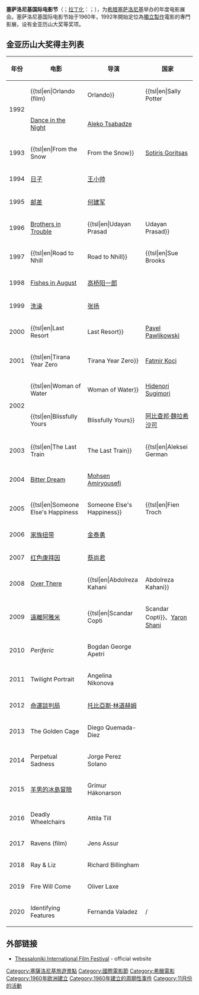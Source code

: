 {{noteTA
|G1=Show
|T=zh-cn:塞萨洛尼基国际电影节; zh-tw:塞薩洛尼基國際影展; zh-hk:塞薩洛尼基國際電影節;
|1=zh-cn:电影节; zh-tw:影展; zh-hk:電影節;
}}

{{Infobox film festival
| name           = 塞薩洛尼基國際影展<br/>{{lang-el|Διεθνές Φεστιβάλ Κινηματογράφου Θεσσαλονίκης}}
| logo           = 
| logo_alt       =
| logo_size      = 
| image          = 
| image_alt      =
| image_size     = 
| caption        = 
| opening        = 
| closing        = 
| location       = {{GRE}}[[塞薩洛尼基|塞薩洛尼基]]
| founded        = 1960年
| awardsreceived = 
| awards         = 金亞歷山大獎
| films          = 
| directors      = 
| producers      = 
| writers        = 
| starring       = 
| host           = 
| number         = 
| date           = 每年11月
| language       = 國際
| website        = http://www.filmfestival.gr/
| chronology     = 
| preceded_by    = 
| followed_by    = 
}}

'''塞萨洛尼基国际电影节'''（{{lang-el|Διεθνές Φεστιβάλ Κινηματογράφου Θεσσαλονίκης}}；[[拉丁化|拉丁化]]：{{lang|la|Diethnes Festival Kinimatografoy Thessalonikis}}；{{lang-en|Thessaloniki International Film Festival}}），为[[希腊|希腊]][[塞萨洛尼基|塞萨洛尼基]]举办的年度电影展会。塞萨洛尼基国际电影节始于1960年，1992年開始定位為[[獨立製作|獨立製作]]電影的專門影展，设有金亚历山大奖等奖项。

== 金亚历山大奖得主列表 ==

{| class="wikitable"
|-
! 年份 || 电影
! 导演 || 国家
|-
| rowspan ="2" | 1992 || {{tsl|en|Orlando (film)||Orlando}} || {{tsl|en|Sally Potter||Sally Potter}} || {{UK}}
|-
| [[Dance_in_the_Night|Dance in the Night]] || [[Aleko_Tsabadze|Aleko Tsabadze]] || {{flag|Georgia}}
|-
| 1993 || {{tsl|en|From the Snow||From the Snow}} || [[Sotiris_Goritsas|Sotiris Goritsas]] || {{flag|Greece}}
|-
| 1994 || [[日子|日子]] || [[王小帅|王小帅]] || {{flag|China}}
|-
| 1995 || [[邮差_(电影)|邮差]] || [[何建军|何建军]] || {{flag|China}}
|-
| 1996 || [[Brothers_in_Trouble|Brothers in Trouble]] || {{tsl|en|Udayan Prasad||Udayan Prasad}} || {{UK}}
|-
| 1997 || {{tsl|en|Road to Nhill||Road to Nhill}} || {{tsl|en|Sue Brooks||Sue Brooks}} || {{flag|Australia}}
|-
| 1998 || [[Fishes_in_August|Fishes in August]] || [[高桥阳一郎|高桥阳一郎]] || {{JAP}}
|-
| 1999 || [[洗澡_(电影)|洗澡]] || [[张扬_(导演)|张扬]] || {{flag|China}}
|-
| 2000 || {{tsl|en|Last Resort||Last Resort}} || [[Pavel_Pawlikowski|Pavel Pawlikowski]] || {{UK}}
|-
| 2001 || {{tsl|en|Tirana Year Zero||Tirana Year Zero}} || [[Fatmir_Koçi|Fatmir Koçi]] || {{flag|Albania}}
|-
| rowspan ="2" | 2002 || {{tsl|en|Woman of Water||Woman of Water}} || [[Hidenori_Sugimori|Hidenori Sugimori]] || {{flag|Japan}}
|-
| {{tsl|en|Blissfully Yours||Blissfully Yours}} || [[阿比查邦·魏拉希沙可|阿比查邦·魏拉希沙可]] || {{flag|Thailand}}
|-
| 2003 || {{tsl|en|The Last Train||The Last Train}} || {{tsl|en|Aleksei German||Aleksei German}} || {{RUS}}
|-
| 2004 || [[Bitter_Dream|Bitter Dream]] || [[Mohsen_Amiryousefi|Mohsen Amiryousefi]] || {{flag|Iran}}
|-
| 2005 || {{tsl|en|Someone Else's Happiness||Someone Else's Happiness}} || {{tsl|en|Fien Troch||Fien Troch}} || {{flag|Belgium}}
|-
| 2006 || [[家族纽带|家族纽带]] || [[金泰勇|金泰勇]] || {{flag|South Korea}}
|-
| 2007 || [[红色康拜因|红色康拜因]] || [[蔡尚君|蔡尚君]] || {{flag|China}}
|-
| 2008 || [[Over_There|Over There]] || {{tsl|en|Abdolreza Kahani||Abdolreza Kahani}} || {{flag|Iran}}
|-
| 2009 || [[遠離阿雅米|遠離阿雅米]] || {{tsl|en|Scandar Copti||Scandar Copti}}、[[Yaron_Shani|Yaron Shani]] || {{flag|Israel}} / {{flag|Germany}}
|-
|2010
|''Periferic''
|Bogdan George Apetri
|{{flag|Romania}}
|-
|2011
|Twilight Portrait
|Angelina Nikonova
|{{RUS}}
|-
|2012
|[[海劫|命運談判局]]
|[[托比亚斯·林道赫姆|托比亞斯·林道赫姆]]
|{{flag|Denmark}}
|-
|2013
|The Golden Cage
|Diego Quemada-Díez
|{{MEX}}
|-
|2014
|Perpetual Sadness
|Jorge Perez Solano
|{{MEX}}
|-
|2015
|[[羊男的冰島冒險|羊男的冰島冒險]]
|Grímur Hákonarson
|{{ISL}}
|-
|2016
|Deadly Wheelchairs
|Attila Till
|{{HUN}}
|-
|2017
|Ravens (film)
|Jens Assur
|{{SWE}}
|-
|2018
|Ray & Liz
|Richard Billingham
|{{UK}}
|-
|2019
|Fire Will Come
|Oliver Laxe
|{{ESP}}
|-
|2020
|Identifying Features
|Fernanda Valadez
|{{MEX}}/{{ESP}}
|}

== 外部链接 ==
* [http://www.filmfestival.gr/default.aspx?lang=en Thessaloniki International Film Festival]{{dead link|date=2017年12月 |bot=InternetArchiveBot |fix-attempted=yes }} - official website

{{Film festivals}}

[[Category:塞薩洛尼基旅遊景點|Category:塞薩洛尼基旅遊景點]]
[[Category:國際電影節|Category:國際電影節]]
[[Category:希臘電影|Category:希臘電影]]
[[Category:1960年欧洲建立|Category:1960年欧洲建立]]
[[Category:1960年建立的周期性事件|Category:1960年建立的周期性事件]]
[[Category:11月份的活動|Category:11月份的活動]]